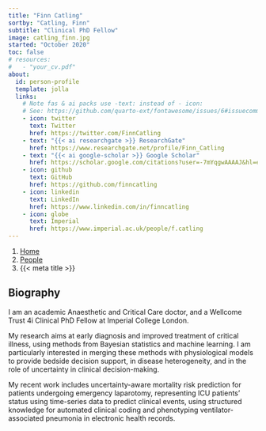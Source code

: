 ```yaml
---
title: "Finn Catling"
sortby: "Catling, Finn"
subtitle: "Clinical PhD Fellow"
image: catling_finn.jpg
started: "October 2020"
toc: false
# resources: 
#   - "your_cv.pdf"
about:
  id: person-profile
  template: jolla
  links:
    # Note fas & ai packs use -text: instead of - icon:
    # See: https://github.com/quarto-ext/fontawesome/issues/6#issuecomment-1188620081
    - icon: twitter
      text: Twitter
      href: https://twitter.com/FinnCatling
    - text: "{{< ai researchgate >}} ResearchGate"
      href: https://www.researchgate.net/profile/Finn_Catling
    - text: "{{< ai google-scholar >}} Google Scholar"
      href: https://scholar.google.com/citations?user=-7mYqgwAAAAJ&hl=en&oi=sra
    - icon: github
      text: GitHub
      href: https://github.com/finncatling
    - icon: linkedin
      text: LinkedIn
      href: https://www.linkedin.com/in/finncatling
    - icon: globe
      text: Imperial
      href: https://www.imperial.ac.uk/people/f.catling
---
```


```{=html}
<nav aria-label="breadcrumb">
  <ol class="breadcrumb">
    <li class="breadcrumb-item"><a href="../../index.html">Home</a></li>
    <li class="breadcrumb-item"><a href="../../people.html">People</a></li>
    <!-- <li class="breadcrumb-item active">Academic Members</li> -->
    <li class="breadcrumb-item active" aria-current="page">{{< meta title >}}</li>
  </ol>
</nav>
```

:::{#person-profile}
:::

## Biography

I am an academic Anaesthetic and Critical Care doctor, and a Wellcome Trust 4i Clinical PhD Fellow at Imperial College London.

My research aims at early diagnosis and improved treatment of critical illness, using methods from Bayesian statistics and machine learning. I am particularly interested in merging these methods with physiological models to provide bedside decision support, in disease heterogeneity, and in the role of uncertainty in clinical decision-making.

My recent work includes uncertainty-aware mortality risk prediction for patients undergoing emergency laparotomy, representing ICU patients’ status using time-series data to predict clinical events, using structured knowledge for automated clinical coding and phenotyping ventilator-associated pneumonia in electronic health records.